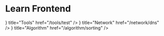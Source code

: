 
# Learn Frontend

<Cards>
  <Cards.Card
    icon={<Inbox color="#007fe0" />}
    title="Tools"
    href="/tools/test"
  />
  <Cards.Card
    icon={<Network color="#007fe0" />}
    title="Network"
    href="/network/dns"
  />
  <Cards.Card
    icon={<PenTool color="#007fe0" />}
    title="Algorithm"
    href="/algorithm/sorting"
  />
</Cards>
